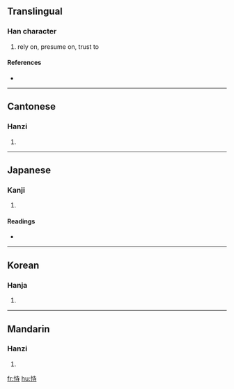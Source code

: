 ==Translingual==

===Han character===
{{Han char|rn=61|rad=心|as=06|sn=9|four=9404<sub>1</sub>|canj=心土木戈 (PGDI)}}

# rely on, presume on, trust to

====References====
* {{Han ref|kx=0383.190|dkj=10521|dj=0713.100|hdz=42293.150|uh=6043|ud=24643|bh=ABEE|bd=44014}}

----

==Cantonese==

===Hanzi===
{{yue-hanzi|jyut=|y=chi5, si5}}

# {{defn|Cantonese}}

----

==Japanese==

===Kanji===
{{ja-kanji|grade=|rs=心06}}

# {{defn|Japanese}}

====Readings====
* {{ja-readings|on=[[じ]] (ji), [[し]] (shi)|kun=[[たのむ]] (tanomu)}}

----

==Korean==

===Hanja===
{{ko-hanja|hangeul=시|eumhun=|rv=si|mr=si|y=si}}

# {{defn|Korean}}

----

==Mandarin==

===Hanzi===
{{cmn-hanzi|pin=[[shì]] ([[shi4]])|wg=shih<sup>4</sup>}}

# {{defn|Mandarin}}

[[fr:恃]]
[[hu:恃]]